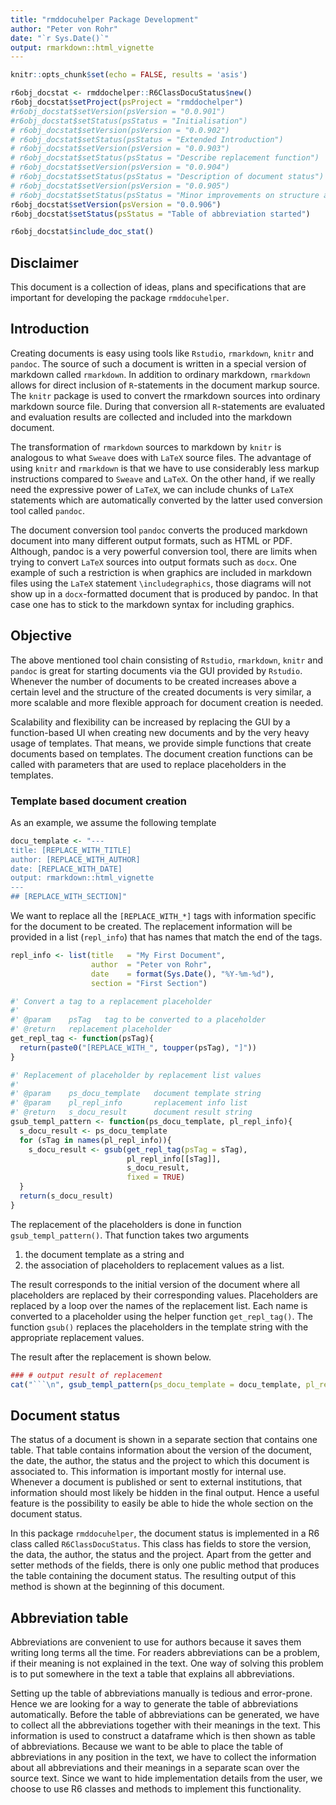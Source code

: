 ```yaml
---
title: "rmddocuhelper Package Development"
author: "Peter von Rohr"
date: "`r Sys.Date()`"
output: rmarkdown::html_vignette
---
```


```r
knitr::opts_chunk$set(echo = FALSE, results = 'asis')
```

```r
r6obj_docstat <- rmddochelper::R6ClassDocuStatus$new()
r6obj_docstat$setProject(psProject = "rmddochelper")
#r6obj_docstat$setVersion(psVersion = "0.0.901")
#r6obj_docstat$setStatus(psStatus = "Initialisation")
# r6obj_docstat$setVersion(psVersion = "0.0.902")
# r6obj_docstat$setStatus(psStatus = "Extended Introduction")
# r6obj_docstat$setVersion(psVersion = "0.0.903")
# r6obj_docstat$setStatus(psStatus = "Describe replacement function")
# r6obj_docstat$setVersion(psVersion = "0.0.904")
# r6obj_docstat$setStatus(psStatus = "Description of document status")
# r6obj_docstat$setVersion(psVersion = "0.0.905")
# r6obj_docstat$setStatus(psStatus = "Minor improvements on structure and description")
r6obj_docstat$setVersion(psVersion = "0.0.906")
r6obj_docstat$setStatus(psStatus = "Table of abbreviation started")

r6obj_docstat$include_doc_stat()
```


## Disclaimer
This document is a collection of ideas, plans and specifications that are important for developing the package `rmddocuhelper`.


## Introduction
Creating documents is easy using tools like `Rstudio`, `rmarkdown`, `knitr` and `pandoc`. The source of such a document is written in a special version of markdown called `rmarkdown`. In addition to ordinary markdown, `rmarkdown` allows for direct inclusion of `R`-statements in the document markup source. The `knitr` package is used to convert the rmarkdown sources into ordinary markdown source file. During that conversion all `R`-statements are evaluated and evaluation results are collected and included into the markdown document. 

The transformation of `rmarkdown` sources to markdown by `knitr` is analogous to what `Sweave` does with `LaTeX` source files. The advantage of using `knitr` and `rmarkdown` is that we have to use considerably less markup instructions compared to `Sweave` and `LaTeX`. On the other hand, if we really need the expressive power of `LaTeX`, we can include chunks of `LaTeX` statements which are automatically converted by the latter used conversion tool called `pandoc`. 

The document conversion tool `pandoc` converts the produced markdown document into many different output formats, such as HTML or PDF. Although, pandoc is a very powerful conversion tool, there are limits when trying to convert `LaTeX` sources into output formats such as `docx`. One example of such a restriction is when graphics are included in markdown files using the `LaTeX` statement `\includegraphics`, those diagrams will not show up in a `docx`-formatted document that is produced by pandoc. In that case one has to stick to the markdown syntax for including graphics.  


## Objective
The above mentioned tool chain consisting of `Rstudio`, `rmarkdown`, `knitr` and `pandoc` is great for starting documents via the GUI provided by `Rstudio`. Whenever the number of documents to be created increases above a certain level and the structure of the created documents is very similar, a more scalable and more flexible approach for document creation is needed. 

Scalability and flexibility can be increased by replacing the GUI by a function-based UI when creating new documents and by the very heavy usage of templates. That means, we provide simple functions that create documents based on templates. The document creation functions can be called with parameters that are used to replace placeholders in the templates.

### Template based document creation
As an example, we  assume the following template

```r
docu_template <- "---
title: [REPLACE_WITH_TITLE]
author: [REPLACE_WITH_AUTHOR]
date: [REPLACE_WITH_DATE]
output: rmarkdown::html_vignette
---
## [REPLACE_WITH_SECTION]" 
```

We want to replace all the `[REPLACE_WITH_*]` tags with information specific for the document to be created. The replacement information will be provided in a list (`repl_info`) that has names that match the end of the tags.

```r
repl_info <- list(title   = "My First Document",
                  author  = "Peter von Rohr",
                  date    = format(Sys.Date(), "%Y-%m-%d"),
                  section = "First Section")

#' Convert a tag to a replacement placeholder
#'
#' @param    psTag   tag to be converted to a placeholder
#' @return   replacement placeholder
get_repl_tag <- function(psTag){
  return(paste0("[REPLACE_WITH_", toupper(psTag), "]"))
}

#' Replacement of placeholder by replacement list values
#'
#' @param    ps_docu_template   document template string
#' @param    pl_repl_info       replacement info list
#' @return   s_docu_result      document result string
gsub_templ_pattern <- function(ps_docu_template, pl_repl_info){
  s_docu_result <- ps_docu_template
  for (sTag in names(pl_repl_info)){
    s_docu_result <- gsub(get_repl_tag(psTag = sTag), 
                          pl_repl_info[[sTag]], 
                          s_docu_result, 
                          fixed = TRUE)
  }
  return(s_docu_result)
}
```

The replacement of the placeholders is done in function `gsub_templ_pattern()`. That function takes two arguments 

1. the document template as a string and 
2. the association of placeholders to replacement values as a list.

The result corresponds to the initial version of the document where all placeholders are replaced by their corresponding values. Placeholders are replaced by a loop over the names of the replacement list. Each name is converted to a placeholder using the helper function `get_repl_tag()`. The function `gsub()` replaces the placeholders in the template string with the appropriate replacement values.

The result after the replacement is shown below.

```r
### # output result of replacement
cat("```\n", gsub_templ_pattern(ps_docu_template = docu_template, pl_repl_info = repl_info), "\n```\n")
```

## Document status
The status of a document is shown in a separate section that contains one table. That table contains information about the version of the document, the date, the author, the status and the project to which this document is associated to. This information is important mostly for internal use. Whenever a document is published or sent to external institutions, that information should most likely be hidden in the final output. Hence a useful feature is the possibility to easily be able to hide the whole section on the document status.

In this package `rmddocuhelper`, the document status is implemented in a R6 class called `R6ClassDocuStatus`. This class has fields to store the version, the data, the author, the status and the project. Apart from the getter and setter methods of the fields, there is only one public method that produces the table containing the document status. The resulting output of this method is shown at the beginning of this document.


## Abbreviation table
Abbreviations are convenient to use for authors because it saves them writing long terms all the time. For readers abbreviations can be a problem, if their meaning is not explained in the text. One way of solving this problem is to put somewhere in the text a table that explains all abbreviations. 

Setting up the table of abbreviations manually is tedious and error-prone. Hence we are looking for a way to generate the table of abbreviations automatically. Before the table of abbreviations can be generated, we have to collect all the abbreviations together with their meanings in the text. This information is used to construct a dataframe which is then shown as table of abbreviations. Because we want to be able to place the table of abbreviations in any position in the text, we have to collect the information about all abbreviations and their meanings in a separate scan over the source text. Since we want to hide implementation details from the user, we choose to use R6 classes and methods to implement this functionality. 






